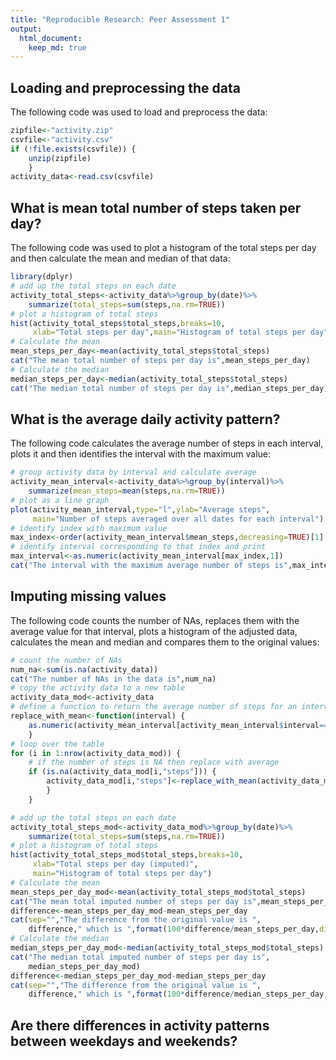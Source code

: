 ```yaml
---
title: "Reproducible Research: Peer Assessment 1"
output: 
  html_document:
    keep_md: true
---
```



## Loading and preprocessing the data

The following code was used to load and preprocess the data:

```r
zipfile<-"activity.zip"
csvfile<-"activity.csv"
if (!file.exists(csvfile)) {
    unzip(zipfile)    
    }
activity_data<-read.csv(csvfile)
```

## What is mean total number of steps taken per day?

The following code was used to plot a histogram of the total
steps per day and then calculate the mean and median of that data:

```r
library(dplyr)
# add up the total steps on each date
activity_total_steps<-activity_data%>%group_by(date)%>%
    summarize(total_steps=sum(steps,na.rm=TRUE))
# plot a histogram of total steps
hist(activity_total_steps$total_steps,breaks=10,
     xlab="Total steps per day",main="Histogram of total steps per day")
# Calculate the mean
mean_steps_per_day<-mean(activity_total_steps$total_steps)
cat("The mean total number of steps per day is",mean_steps_per_day)
# Calculate the median
median_steps_per_day<-median(activity_total_steps$total_steps)
cat("The median total number of steps per day is",median_steps_per_day)
```

## What is the average daily activity pattern?

The following code calculates the average number of steps in each
interval, plots it and then identifies the interval with the
maximum value:

```r
# group activity data by interval and calculate average
activity_mean_interval<-activity_data%>%group_by(interval)%>%
    summarize(mean_steps=mean(steps,na.rm=TRUE))
# plot as a line graph
plot(activity_mean_interval,type="l",ylab="Average steps",
     main="Number of steps averaged over all dates for each interval")
# identify index with maximum value
max_index<-order(activity_mean_interval$mean_steps,decreasing=TRUE)[1]
# identify interval corresponding to that index and print
max_interval<-as.numeric(activity_mean_interval[max_index,1])
cat("The interval with the maximum average number of steps is",max_interval)
```

## Imputing missing values

The following code counts the number of NAs, replaces them with the
average value for that interval, plots a histogram of the adjusted
data, calculates the mean and median and compares them to
the original values:

```r
# count the number of NAs
num_na<-sum(is.na(activity_data))
cat("The number of NAs in the data is",num_na)
# copy the activity data to a new table
activity_data_mod<-activity_data
# define a function to return the average number of steps for an interval
replace_with_mean<-function(interval) {
    as.numeric(activity_mean_interval[activity_mean_interval$interval==interval,2])
    }
# loop over the table
for (i in 1:nrow(activity_data_mod)) {
    # if the number of steps is NA then replace with average
    if (is.na(activity_data_mod[i,"steps"])) {
        activity_data_mod[i,"steps"]<-replace_with_mean(activity_data_mod[i,"interval"])
        }
    }

# add up the total steps on each date
activity_total_steps_mod<-activity_data_mod%>%group_by(date)%>%
    summarize(total_steps=sum(steps,na.rm=TRUE))
# plot a histogram of total steps
hist(activity_total_steps_mod$total_steps,breaks=10,
     xlab="Total steps per day (imputed)",
     main="Histogram of total steps per day")
# Calculate the mean
mean_steps_per_day_mod<-mean(activity_total_steps_mod$total_steps)
cat("The mean total imputed number of steps per day is",mean_steps_per_day_mod)
difference<-mean_steps_per_day_mod-mean_steps_per_day
cat(sep="","The difference from the original value is ",
    difference," which is ",format(100*difference/mean_steps_per_day,digits=3),"%")
# Calculate the median
median_steps_per_day_mod<-median(activity_total_steps_mod$total_steps)
cat("The median total imputed number of steps per day is",
    median_steps_per_day_mod)
difference<-median_steps_per_day_mod-median_steps_per_day
cat(sep="","The difference from the original value is ",
    difference," which is ",format(100*difference/median_steps_per_day,digits=3),"%")
```

## Are there differences in activity patterns between weekdays and weekends?
